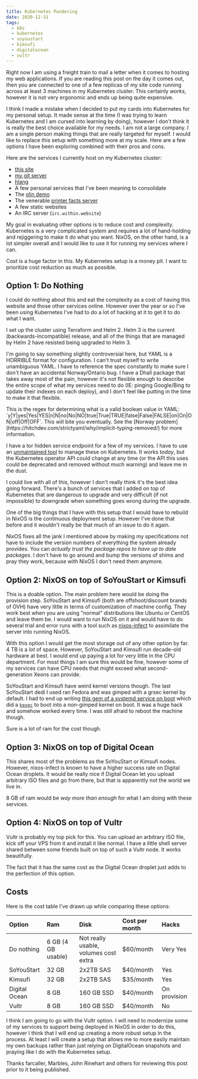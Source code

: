 ```yaml
---
title: Kubernetes Pondering
date: 2020-12-31
tags:
  - k8s
  - kubernetes
  - soyoustart
  - kimsufi
  - digitalocean
  - vultr
---
```


Right now I am using a freight train to mail a letter when it comes to hosting
my web applications. If you are reading this post on the day it comes out, then
you are connected to one of a few replicas of my site code running across at
least 3 machines in my Kubernetes cluster. This certainly _works_, however it is
not very ergonomic and ends up being quite expensive.

I think I made a mistake when I decided to put my cards into Kubernetes for my
personal setup. It made sense at the time (I was trying to learn Kubernetes and
I am cursed into learning by doing), however I don't think it is really the best
choice available for my needs. I am not a large company. I am a single person
making things that are really targeted for myself. I would like to replace this
setup with something more at my scale. Here are a few options I have been
exploring combined with their pros and cons.

Here are the services I currently host on my Kubernetes cluster:

- [this site](/)
- [my git server](https://tulpa.dev)
- [hlang](https://h.christine.website)
- A few personal services that I've been meaning to consolidate
- The [olin demo](https://olin.within.website/)
- The venerable [printer facts server](https://printerfacts.cetacean.club)
- A few static websites
- An IRC server (`irc.within.website`)

My goal in evaluating other options is to reduce cost and complexity. Kubernetes
is a very complicated system and requires a lot of hand-holding and rejiggering
to make it do what you want. NixOS, on the other hand, is a lot simpler overall
and I would like to use it for running my services where I can.

Cost is a huge factor in this. My Kubernetes setup is a money pit. I want to
prioritize cost reduction as much as possible.

## Option 1: Do Nothing

I could do nothing about this and eat the complexity as a cost of having this
website and those other services online. However over the year or so I've been
using Kubernetes I've had to do a lot of hacking at it to get it to do what I
want.

I set up the cluster using Terraform and Helm 2. Helm 3 is the current
(backwards-incompatible) release, and all of the things that are managed by Helm
2 have resisted being upgraded to Helm 3.

I'm going to say something slightly controversial here, but YAML is a HORRIBLE
format for configuration. I can't trust myself to write unambiguous YAML. I have
to reference the spec constantly to make sure I don't have an accidental
Norway/Ontario bug. I have a Dhall package that takes away most of the pain,
however it's not flexible enough to describe the entire scope of what my
services need to do (IE: pinging Google/Bing to update their indexes on each
deploy), and I don't feel like putting in the time to make it that flexible.

<XeblogConv name="Mara" mood="hacker">
  This is the regex for determining what is a valid boolean value in YAML:
  `y|Y|yes|Yes|YES|n|N|no|No|NO|true|True|TRUE|false|False|FALSE|on|On|ON|off|Off|OFF`.
  This will bite you eventually. See the [Norway
  problem](https://hitchdev.com/strictyaml/why/implicit-typing-removed/) for
  more information.
</XeblogConv>

I have a tor hidden service endpoint for a few of my services. I have to use an
[unmaintained tool](https://github.com/kragniz/tor-controller) to manage these
on Kubernetes. It works _today_, but the Kubernetes operator API could change at
any time (or the API this uses could be deprecated and removed without much
warning) and leave me in the dust.

I could live with all of this, however I don't really think it's the best idea
going forward. There's a bunch of services that I added on top of Kubernetes
that are dangerous to upgrade and very difficult (if not impossible) to
downgrade when something goes wrong during the upgrade.

One of the big things that I have with this setup that I would have to rebuild
in NixOS is the continuous deployment setup. However I've done that before and
it wouldn't really be that much of an issue to do it again.

NixOS fixes all the jank I mentioned above by making my specifications not have
to include the version numbers of everything the system already provides. You
can _actually trust the package repos to have up to date packages_. I don't
have to go around and bump the versions of shims and pray they work, because
with NixOS I don't need them anymore.

## Option 2: NixOS on top of SoYouStart or Kimsufi

This is a doable option. The main problem here would be doing the provision
step. SoYouStart and Kimsufi (both are offshoot/discount brands of OVH) have
very little in terms of customization of machine config. They work best when you
are using "normal" distributions like Ubuntu or CentOS and leave them be. I
would want to run NixOS on it and would have to do several trial and error runs
with a tool such as [nixos-infect](https://github.com/elitak/nixos-infect) to
assimilate the server into running NixOS.

With this option I would get the most storage out of any other option by far. 4
TB is a _lot_ of space. However, SoYouStart and Kimsufi run decade-old hardware
at best. I would end up paying a lot for very little in the CPU department. For
most things I am sure this would be fine, however some of my services can have
CPU needs that might exceed what second-generation Xeons can provide.

SoYouStart and Kimsufi have weird kernel versions though. The last SoYouStart
dedi I used ran Fedora and was gimped with a grsec kernel by default. I had to
end up writing [this gem of a systemd service on
boot](https://github.com/Xe/dotfiles/blob/master/ansible/roles/soyoustart/files/conditional-kexec.sh)
which did a [`kexec`](https://en.wikipedia.org/wiki/Kexec) to boot into a
non-gimped kernel on boot. It was a huge hack and somehow worked every time. I
was still afraid to reboot the machine though.

Sure is a lot of ram for the cost though.

## Option 3: NixOS on top of Digital Ocean

This shares most of the problems as the SoYouStart or Kimsufi nodes. However,
nixos-infect is known to have a higher success rate on Digital Ocean droplets.
It would be really nice if Digital Ocean let you upload arbitrary ISO files and
go from there, but that is apparently not the world we live in.

8 GB of ram would be _way more than enough_ for what I am doing with these
services.

## Option 4: NixOS on top of Vultr

Vultr is probably my top pick for this. You can upload an arbitrary ISO file,
kick off your VPS from it and install it like normal. I have a little shell
server shared between some friends built on top of such a Vultr node. It works
beautifully.

The fact that it has the same cost as the Digital Ocean droplet just adds to the
perfection of this option.

## Costs

Here is the cost table I've drawn up while comparing these options:

| Option        | Ram                | Disk                                  | Cost per month | Hacks        |
| :------------ | :----------------- | :------------------------------------ | :------------- | :----------- |
| Do nothing    | 6 GB (4 GB usable) | Not really usable, volumes cost extra | $60/month      | Very Yes     |
| SoYouStart    | 32 GB              | 2x2TB SAS                             | $40/month      | Yes          |
| Kimsufi       | 32 GB              | 2x2TB SAS                             | $35/month      | Yes          |
| Digital Ocean | 8 GB               | 160 GB SSD                            | $40/month      | On provision |
| Vultr         | 8 GB               | 160 GB SSD                            | $40/month      | No           |

I think I am going to go with the Vultr option. I will need to modernize some of
my services to support being deployed in NixOS in order to do this, however I
think that I will end up creating a more robust setup in the process. At least I
will create a setup that allows me to more easily maintain my own backups rather
than just relying on DigitalOcean snapshots and praying like I do with the
Kubernetes setup.

Thanks farcaller, Marbles, John Rinehart and others for reviewing this post
prior to it being published.
